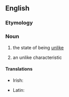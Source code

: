 ==English==

===Etymology===
{{suffix|en|unlike|ness}}

===Noun===
{{en-noun|~}}

# {{lb|en|uncountable}} the state of being [[unlike]]
# {{lb|en|countable}} an unlike characteristic

====Translations====
{{trans-top|the state of being unlike}}
* Irish: {{t|ga|éagsúlacht|f}}
{{trans-mid}}
* Latin: {{t|la|dissimilitūdō|f}}
{{trans-bottom}}

{{trans-top|an unlike characteristic}}
{{trans-mid}}
{{trans-bottom}}